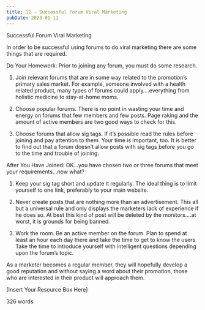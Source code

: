 ```yaml
---
title: 12 - Successful Forum Viral Marketing
pubDate: 2023-01-11
---
```


Successful Forum Viral Marketing


In order to be successful using forums to do viral marketing there are some things that are required.  

Do Your Homework: Prior to joining any forum, you must do some research.

1.	Join relevant forums that are in some way related to the promotion’s primary sales market. For example, someone involved with a health related product, many types of forums could apply….everything from holistic medicine to stay-at-home moms. 

2.	Choose popular forums.  There is no point in wasting your time and energy on forums that few members and few posts. Page raking and the amount of active members are two good ways to check for this.

3.	Choose forums that allow sig tags.  If it’s possible read the rules before joining and pay attention to them. Your time is important, too.  It is better to find out that a forum doesn’t allow posts with sig tags before you go to the time and trouble of joining.

After You Have Joined: OK…you have chosen two or three forums that meet your requirements…now what?

1.	Keep your sig tag short and update it regularly.  The ideal thing is to limit yourself to one link, preferably to your main website.

2.	Never create posts that are nothing more than an advertisement. This all but a universal rule and only displays the marketers lack of experience if he does so.  At best this kind of post will be deleted by the monitors….at worst, it is grounds for being banned.

3.	Work the room.  Be an active member on the forum. Plan to spend at least an hour each day there and take the time to get to know the users. Take the time to introduce yourself with intelligent questions depending upon the forum’s topic.  

As a marketer becomes a regular member, they will hopefully develop a good reputation and without saying a word about their promotion, those who are interested in their product will approach them.

[Insert Your Resource Box Here]

326 words